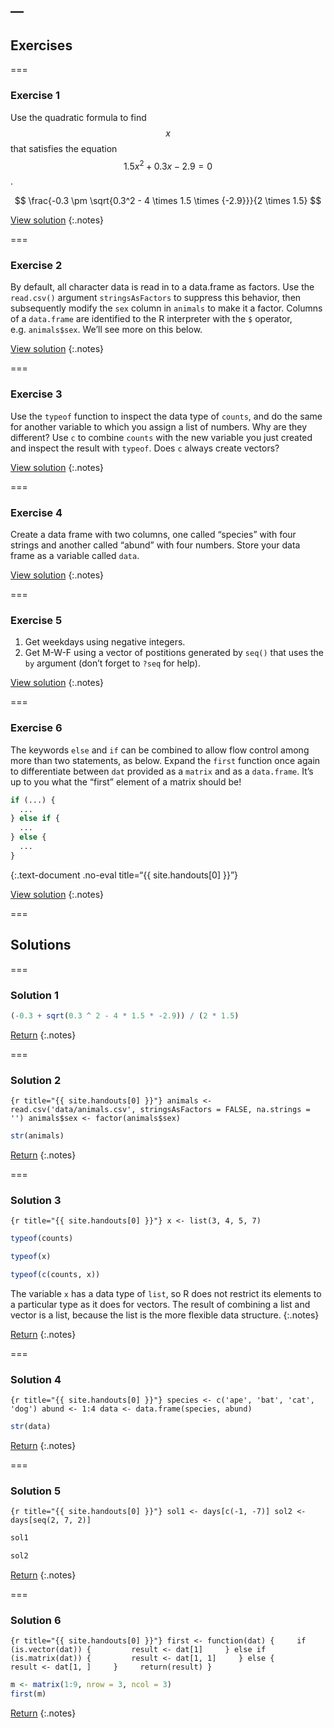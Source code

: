 ---
---

## Exercises

===

### Exercise 1

Use the quadratic formula to find $$x$$ that satisfies the
equation $$1.5 x^2 + 0.3 x - 2.9 = 0$$.

$$
\frac{-0.3 \pm \sqrt{0.3^2 - 4 \times 1.5 \times {-2.9}}}{2 \times 1.5}
$$


[View solution](#solution-1)
{:.notes}

===

### Exercise 2

By default, all character data is read in to a data.frame as factors. Use the
`read.csv()` argument `stringsAsFactors` to suppress this behavior, then
subsequently modify the `sex` column in `animals` to make it a factor. Columns
of a `data.frame` are identified to the R interpreter with the `$` operator,
e.g. `animals$sex`. We'll see more on this below.

[View solution](#solution-2)
{:.notes}

===

### Exercise 3

Use the `typeof` function to inspect the data type of `counts`, and do the same
for another variable to which you assign a list of numbers. Why are they
different? Use `c` to combine `counts` with the new variable you just created
and inspect the result with `typeof`. Does `c` always create vectors?

[View solution](#solution-3)
{:.notes}

===

### Exercise 4

Create a data frame with two columns, one called "species" with four strings and
another called "abund" with four numbers. Store your data frame as a variable
called `data`.

[View solution](#solution-4)
{:.notes}

===

### Exercise 5

1. Get weekdays using negative integers.
1. Get M-W-F using a vector of postitions generated by `seq()` that uses the
`by` argument (don't forget to `?seq` for help).

[View solution](#solution-5)
{:.notes}

===

### Exercise 6

The keywords `else` and `if` can be combined to allow flow control among more
than two statements, as below. Expand the `first` function once again to
differentiate between `dat` provided as a `matrix` and as a `data.frame`. It's
up to you what the "first" element of a matrix should be!

~~~r
if (...) {
  ...
} else if {
  ...
} else {
  ...
}
~~~
{:.text-document .no-eval title="{{ site.handouts[0] }}"}

[View solution](#solution-6)
{:.notes}

===

## Solutions

===

### Solution 1

```r
(-0.3 + sqrt(0.3 ^ 2 - 4 * 1.5 * -2.9)) / (2 * 1.5)
```

[Return](#exercise-1)
{:.notes}

===

### Solution 2

```{r title="{{ site.handouts[0] }}"}
animals <- read.csv('data/animals.csv', stringsAsFactors = FALSE, na.strings = '')
animals$sex <- factor(animals$sex)
```

```r
str(animals)
```

[Return](#exercise-2)
{:.notes}

===

### Solution 3

```{r title="{{ site.handouts[0] }}"}
x <- list(3, 4, 5, 7)
```

```r
typeof(counts)
```
```r
typeof(x)
```
```r
typeof(c(counts, x))
```

The variable `x` has a data type of `list`, so R does not restrict its elements
to a particular type as it does for vectors. The result of combining a list and
vector is a list, because the list is the more flexible data structure.
{:.notes}

[Return](#exercise-3)
{:.notes}

===

### Solution 4

```{r title="{{ site.handouts[0] }}"}
species <- c('ape', 'bat', 'cat', 'dog')
abund <- 1:4
data <- data.frame(species, abund)
```

```r
str(data)
```

[Return](#exercise-4)
{:.notes}

===

### Solution 5

```{r title="{{ site.handouts[0] }}"}
sol1 <- days[c(-1, -7)]
sol2 <- days[seq(2, 7, 2)]
```

```r
sol1
```

```r
sol2
```

[Return](#exercise-5)
{:.notes}

===

### Solution 6

```{r title="{{ site.handouts[0] }}"}
first <- function(dat) {
    if (is.vector(dat)) {
        result <- dat[1]
    } else if (is.matrix(dat)) {
        result <- dat[1, 1]
    } else {
        result <- dat[1, ]
    }
    return(result)
}
```

```r
m <- matrix(1:9, nrow = 3, ncol = 3)
first(m)
```

[Return](#exercise-6)
{:.notes}
